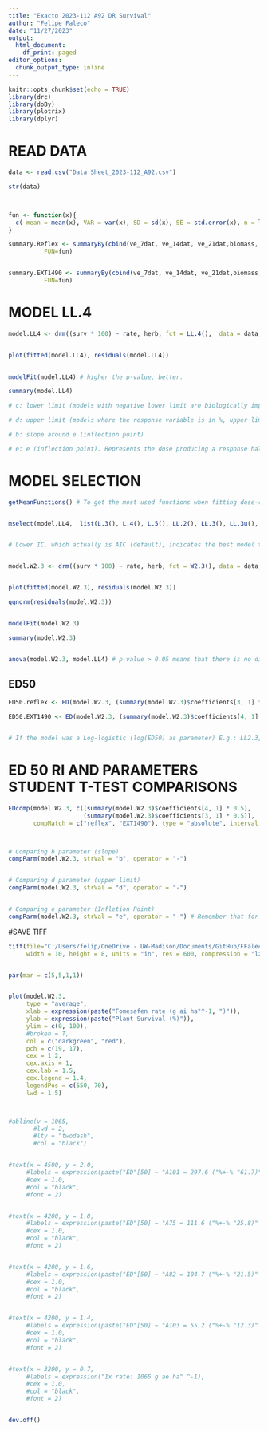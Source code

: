 ```yaml
---
title: "Exacto 2023-112 A92 DR Survival"
author: "Felipe Faleco"
date: "11/27/2023"
output:
  html_document:
    df_print: paged
editor_options: 
  chunk_output_type: inline
---
```


```r

knitr::opts_chunk$set(echo = TRUE)
library(drc)
library(doBy)
library(plotrix)
library(dplyr)

```


# READ DATA

```r

data <- read.csv("Data Sheet_2023-112_A92.csv")

str(data)



fun <- function(x){
  c( mean = mean(x), VAR = var(x), SD = sd(x), SE = std.error(x), n = length(x))
}

summary.Reflex <- summaryBy(cbind(ve_7dat, ve_14dat, ve_21dat,biomass, surv) ~ rate + pop, data = subset(data, herb=="reflex"),
          FUN=fun)


summary.EXT1490 <- summaryBy(cbind(ve_7dat, ve_14dat, ve_21dat,biomass, surv) ~ rate + pop, data = subset(data, herb=="EXT1490"),
          FUN=fun)


```



# MODEL LL.4

```r

model.LL4 <- drm((surv * 100) ~ rate, herb, fct = LL.4(),  data = data, type = "continuous")


plot(fitted(model.LL4), residuals(model.LL4))

                
modelFit(model.LL4) # higher the p-value, better.

summary(model.LL4) 

# c: lower limit (models with negative lower limit are biologically impossible. E.g., negative biomass, negative % biomass reduction, or negative % control)

# d: upper limit (models where the response variable is in %, upper limit bigger than 100% are biologically impossible. E.g., % biomass reduction, % control)

# b: slope around e (inflection point)

# e: e (inflection point). Represents the dose producing a response halfway between the u and l parameters (ED50)
```



# MODEL SELECTION

```r

getMeanFunctions() # To get the most used functions when fitting dose-response curves.


mselect(model.LL4,  list(L.3(), L.4(), L.5(), LL.2(), LL.3(), LL.3u(), LL.4(), LL.5(), W1.2(), W1.3(), W1.4(), W2.2(), W2.3(), W2.4(), BC.4(), BC.5(), LL2.2(), LL2.3(), LL2.3u(), LL2.4(), LL2.5(), AR.2(), AR.3(), MM.2(), MM.3(), baro5()), linreg = T)


# Lower IC, which actually is AIC (default), indicates the best model to be used. On the other hand, the highest the Lack of Fit, better the model. The two-, three-, and four-parameter log-logistic models are are symmetrical around the inflection point (parameter "e") while others (e.g. fiveparameter log-logistic, Gompertz, and Weibull) are asymmetrical. In symmetrical models, the parameter "e" and relative ED50 are identical, that is, they both indicate the dose that reduces the response midway between the upper and lower limits. In asymmetrical models, however, the parameter "e" does not have the same meaning as in symmetrical models, even though it is still the location of the inflection point. Therefore, in asymmetrical models, ED50 should be estimated as "absolute" and not relative.


model.W2.3 <- drm((surv * 100) ~ rate, herb, fct = W2.3(), data = data, type = "continuous")


plot(fitted(model.W2.3), residuals(model.W2.3))

qqnorm(residuals(model.W2.3))


modelFit(model.W2.3)

summary(model.W2.3)


anova(model.W2.3, model.LL4) # p-value > 0.05 means that there is no difference between models. Therefore, we can use model LL.3

```



## ED50

```r


ED50.reflex <- ED(model.W2.3, (summary(model.W2.3)$coefficients[3, 1] * 0.5), clevel = "reflex", type = "absolute", interval = "delta")

ED50.EXT1490 <- ED(model.W2.3, (summary(model.W2.3)$coefficients[4, 1] * 0.5), clevel = "EXT1490", type = "absolute", interval = "delta")


# If the model was a Log-logistic (log(ED50) as parameter) E.g.: LL2.3,  we should use logBase = exp(1).

```


# ED 50 RI AND PARAMETERS STUDENT T-TEST COMPARISONS

```r

EDcomp(model.W2.3, c((summary(model.W2.3)$coefficients[4, 1] * 0.5),
                     (summary(model.W2.3)$coefficients[3, 1] * 0.5)), 
       compMatch = c("reflex", "EXT1490"), type = "absolute", interval = "none", reverse = F)



# Comparing b parameter (slope)
compParm(model.W2.3, strVal = "b", operator = "-")


# Comparing d parameter (upper limit)
compParm(model.W2.3, strVal = "d", operator = "-")


# Comparing e parameter (Infletion Point)
compParm(model.W2.3, strVal = "e", operator = "-") # Remember that for assymetric models, the paramenter"e" does not reflect the ED50. 


```



#SAVE TIFF

```r

tiff(file="C:/Users/felip/OneDrive - UW-Madison/Documents/GitHub/FFaleco/PhD/Exacto/2023/2023-112/A92/2023-112_A92_DR Survival.tiff",
     width = 10, height = 8, units = "in", res = 600, compression = "lzw")


par(mar = c(5,5,1,1))


plot(model.W2.3,
     type = "average",
     xlab = expression(paste("Fomesafen rate (g ai ha"^-1, ")")),
     ylab = expression(paste("Plant Survival (%)")),
     ylim = c(0, 100),
     #broken = T,
     col = c("darkgreen", "red"),
     pch = c(19, 17),
     cex = 1.2,
     cex.axis = 1,
     cex.lab = 1.5,
     cex.legend = 1.4,
     legendPos = c(650, 70),
     lwd = 1.5)



#abline(v = 1065, 
       #lwd = 2, 
       #lty = "twodash",
       #col = "black")


#text(x = 4500, y = 2.0, 
     #labels = expression(paste("ED"[50] ~ "A101 = 297.6 ("%+-% "61.7)" ^A)),
     #cex = 1.0,
     #col = "black",
     #font = 2)


#text(x = 4200, y = 1.8, 
     #labels = expression(paste("ED"[50] ~ "A75 = 111.6 ("%+-% "25.8)" ^B)),
     #cex = 1.0,
     #col = "black",
     #font = 2)


#text(x = 4200, y = 1.6, 
     #labels = expression(paste("ED"[50] ~ "A82 = 104.7 ("%+-% "21.5)" ^B)),
     #cex = 1.0,
     #col = "black",
     #font = 2)


#text(x = 4200, y = 1.4, 
     #labels = expression(paste("ED"[50] ~ "A103 = 55.2 ("%+-% "12.3)" ^C)),
     #cex = 1.0,
     #col = "black",
     #font = 2)


#text(x = 3200, y = 0.7, 
     #labels = expression("1x rate: 1065 g ae ha" ^-1),
     #cex = 1.0,
     #col = "black",
     #font = 2)


dev.off()

```






